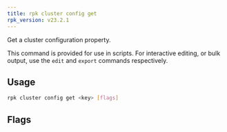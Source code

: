 ```yaml
---
title: rpk cluster config get
rpk_version: v23.2.1
---
```


<head>
  <meta name="title" content="rpk cluster config get | Redpanda Docs" />
  <meta name="description" content="rpk cluster config get" />
  <link rel="canonical" href="https://docs.redpanda.com/docs/reference/rpk/rpk-cluster/rpk-cluster-config-get/" />
</head>

Get a cluster configuration property.

This command is provided for use in scripts. For interactive editing, or bulk
output, use the `edit` and `export` commands respectively.

## Usage

```bash
rpk cluster config get <key> [flags]
```

## Flags

<!--
[cols=",,",]
|===
|*Value* |*Type* |*Description*

|-h, --help |- |Help for get.

|--all |- |Include all properties, including tunables.

|--config |string |Redpanda or rpk config file; default search paths are
~/.config/rpk/rpk.yaml, $PWD, and /etc/redpanda/`redpanda.yaml`.

|-X, --config-opt |stringArray |Override rpk configuration settings; '-X
help' for detail or '-X list' for terser detail.

|--profile |string |rpk profile to use.

|-v, --verbose |- |Enable verbose logging.
|===

-->
